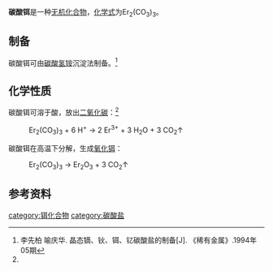 {{chembox
| verifiedrevid = 
|   Name = 碳酸铒
|CustomizedImage=[[File:2.svg|File:2.svg]][[File:Er3+.svg|51px]][[File:3.svg|File:3.svg]][[File:Carbonat-Ion.svg|File:Carbonat-Ion.svg]]
|   OtherNames = 
|   IUPACName = 
| Section1 = {{Chembox Identifiers
|   ChemSpiderID_Ref = {{chemspidercite|correct|chemspider}}
| ChemSpiderID = 
| PubChem =
| InChI =
| InChIKey =
| SMILES = 
| StdInChI_Ref = {{stdinchicite|correct|chemspider}}
| StdInChI =
| StdInChIKey_Ref = {{stdinchicite|correct|chemspider}}
| StdInChIKey = 
| CASNo = 6067-35-2
|  CASNo_Ref = {{cascite|correct|CAS}}
  }}
| Section2 = {{Chembox Properties
|   Formula = Er<sub>2</sub>(CO<sub>3</sub>)<sub>3</sub>
|   MolarMass = 514.551
|   Appearance = 固体
|   Density = 
|   MeltingPt = 分解
|   BoilingPt = 
|   Solubility = 难溶<br />（2.1×10<sup>-5</sup>mol/L）<ref name=wj>《无机化学丛书》. 第七卷 钪 稀土元素. 易宪武 黄春晖 等编.科学出版社. P<sub>174</sub>. 碳酸盐. [[Special:网络书源/9787030305749|ISBN 978-7-03-030574-9]]</ref>
|   Solvent = 
|   SolubleOther = 
  }}
| Section7 = {{Chembox Hazards
|  EUHazardSymbol =
|  RPhrases =
|  SPhrases =
|  FlashPt = 
|  pKa = 
|  pKb = 
|  EUClass =
|  EUIndex = 
|  MainHazards = 
|  NFPA-H = 
|  NFPA-F = 
|  NFPA-R = 
|  NFPA-O = 
|  RSPhrases = 
|  Autoignition = 
|  ExploLimits = 
|  PEL = 
  }}
| Section8 = {{Chembox Related
|   Function = 
|   OtherFunctn = 
|   OtherAnions = 
|   OtherCations = [[碳酸钬|碳酸钬]]<br />[[碳酸铥|碳酸铥]]
|   OtherCpds = [[三氯乙酸铒|三氯乙酸铒]]
  }}
}}
'''碳酸铒'''是一种[[无机化合物|无机化合物]]，[[化学式|化学式]]为Er<sub>2</sub>(CO<sub>3</sub>)<sub>3</sub>。
==制备==
碳酸铒可由[[碳酸氢铵|碳酸氢铵]]沉淀法制备。<ref>李先柏 喻庆华. 晶态镝、钬、铒、钇碳酸盐的制备[J]. 《稀有金属》.1994年05期</ref>
==化学性质==
碳酸铒可溶于酸，放出[[二氧化碳|二氧化碳]]：<ref name=wj />
: Er<sub>2</sub>(CO<sub>3</sub>)<sub>3</sub> + 6 H<sup>+</sup> → 2 Er<sup>3+</sup> + 3 H<sub>2</sub>O + 3 CO<sub>2</sub>↑
碳酸铒在高温下分解，生成[[氧化铒|氧化铒]]：
: Er<sub>2</sub>(CO<sub>3</sub>)<sub>3</sub> → Er<sub>2</sub>O<sub>3</sub> + 3 CO<sub>2</sub>↑

==参考资料==
{{reflist}}

{{铒化合物}}
[[category:铒化合物|category:铒化合物]]
[[category:碳酸盐|category:碳酸盐]]